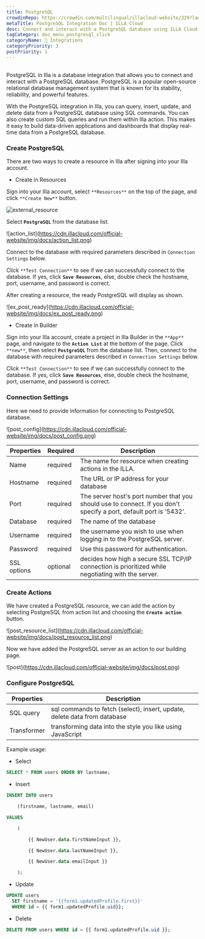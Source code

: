 ```yaml
---
title: PostgreSQL
crowdinRepo: https://crowdin.com/multilingual/illacloud-website/329?languages=en&filter=basic&value=0
metaTitle: PostgreSQL Integration Doc | ILLA Cloud
desc: Connect and interact with a PostgreSQL database using ILLA Cloud. Create apps that can query, manipulate, and visualize data. Automate and optimize data workflows.
tagCategory: doc_menu_postgresql_click
categoryName: 🔨 Integrations
categoryPriority: 3
postPriority: 1
---
```


## <h2 hidden>What is PostgreSQL?</h2>

PostgreSQL in Illa is a database integration that allows you to connect and interact with a PostgreSQL database. PostgreSQL is a popular open-source relational database management system that is known for its stability, reliability, and powerful features.

With the PostgreSQL integration in Illa, you can query, insert, update, and delete data from a PostgreSQL database using SQL commands. You can also create custom SQL queries and run them within Illa action. This makes it easy to build data-driven applications and dashboards that display real-time data from a PostgreSQL database.

### Create PostgreSQL

There are two ways to create a resource in Illa after signing into your Illa account.

-   Create in Resources

Sign into your Illa account, select `**Resources**` on the top of the page, and click `**Create New**` button.

![external_resource](https://cdn.illacloud.com/official-website/img/docs/external_resource.png)

Select **`PostgreSQL`** from the database list.

![action_list]\(https://cdn.illacloud.com/official-website/img/docs/action_list.png)

Connect to the database with required parameters described in `Connection Settings` below.

Click `**Test Connection**` to see if we can successfully connect to the database. If yes, click **`Save Resources`**, else, double check the hostname, port, username, and password is correct.

After creating a resource, the ready PostgreSQL will display as shown.

![ex_post_ready]\(https://cdn.illacloud.com/official-website/img/docs/ex_post_ready.png)

-   Create in Builder

Sign into your Illa account, create a project in Illa Builder in the `**App**` page, and navigate to the **`Action List`** at the bottom of the page. Click `**new**`, then select **`PostgreSQL`** from the database list. Then, connect to the database with required parameters described in `Connection Settings` below.

Click `**Test Connection**` to see if we can successfully connect to the database. If yes, click **`Save Resources`**, else, double check the hostname, port, username, and password is correct.

### Connection Settings

Here we need to provide information for connecting to PostgreSQL database.

![post_config]\(https://cdn.illacloud.com/official-website/img/docs/post_config.png)

| Properties  | Required | Description                                                                                                        |
| ----------- | -------- | ------------------------------------------------------------------------------------------------------------------ |
| Name        | required | The name for resource when creating actions in the ILLA.                                                           |
| Hostname    | required | The URL or IP address for your database                                                                            |
| Port        | required | The server host's port number that you should use to connect. If you don't specify a port, default port is '5432'. |
| Database    | required | The name of the database                                                                                           |
| Username    | required | the username you wish to use when logging in to the PostgreSQL server.                                             |
| Password    | required | Use this password for authentication.                                                                              |
| SSL options | optional | decides how high a secure SSL TCP/IP connection is prioritized while negotiating with the server.                  |

### Create Actions

We have created a PostgreSQL resource, we can add the action by selecting PostgreSQL from action list and choosing the **`Create action`** button.

![post_resource_list]\(https://cdn.illacloud.com/official-website/img/docs/post_resource_list.png)

Now we have added the PostgreSQL server as an action to our building page.

![post]\(https://cdn.illacloud.com/official-website/img/docs/post.png)

### Configure PostgreSQL

| Properties  | Description                                                               |
| ----------- | ------------------------------------------------------------------------- |
| SQL query   | sql commands to fetch (select), insert, update, delete data from database |
| Transformer | transforming data into the style you like using JavaScript                |

Example usage:

-   Select

```sql
SELECT * FROM users ORDER BY lastname;
```

-   Insert

```sql
INSERT INTO users

	(firstname, lastname, email)

VALUES

	(

		{{ NewUser.data.firstNameInput }},

		{{ NewUser.data.lastNameInput }},

		{{ NewUser.data.emailInput }}

	);
```

-   Update

```sql
UPDATE users
  SET firstname = '{{form1.updatedProfile.first}}'
  WHERE id = {{ form1.updatedProfile.uid}};
```

-   Delete

```sql
DELETE FROM users WHERE id = {{ form1.updatedProfile.uid }};
```
